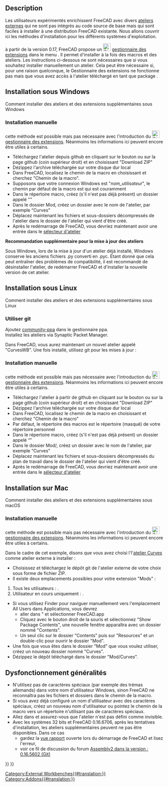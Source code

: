 <languages/>

{{TutorialInfo/fr
|Topic=Programmation
|Level=Programmeur moyen
|Time=15 minutes
|FCVersion=Toutes versions
|Author=[[User:R-Frank|r-frank]]
|Files=aucun
}}

==Description==

Les utilisateurs expérimentés enrichissent FreeCAD avec divers [[external_workbenches/fr|ateliers externes]] qui ne sont pas intégrés au code source de base mais qui sont faciles à installer à une distribution FreeCAD existante. Nous allons couvrir ici les méthodes d'installation pour les différents systèmes d'exploitation.

{{Emphasis|Remarque :}} à partir de la version 0.17, FreeCAD propose un [[Image:Std_AddonMgr.svg|24px]] [[Std_AddonMgr/fr|gestionnaire des extensions]] dans le menu {{MenuCommand|Outils → Gestionnaire des extensions}}. Il permet d'installer à la fois des macros et des ateliers. Les instructions ci-dessous ne sont nécessaires que si vous souhaitez installer manuellement un atelier. Cela peut être nécessaire si, pour une raison quelconque, le Gestionnaire des extensions ne fonctionne pas mais que vous avez accès à l'atelier téléchargé en tant que package {{FileName|.zip}}.

<div class="mw-collapsible mw-collapsed toccolours">

<span id="Installing_on_Windows"></span>
==Installation sous Windows==

Comment installer des ateliers et des extensions supplémentaires sous Windows
<div class="mw-collapsible-content">

<span id="Manual_Install"></span>
=== Installation manuelle ===

{{Emphasis|Remarque :}} cette méthode est possible mais pas nécessaire avec l'introduction du [[Image:Std_AddonMgr.svg|24px]] [[Std_AddonMgr/fr|gestionnaire des extensions]]. Néanmoins les informations ici peuvent encore être utiles à certains.

* Téléchargez l'atelier depuis github en cliquant sur le bouton {{Button|Clone}} ou {{Button|Download}} sur la page github (coin supérieur droit) et en choisissant "Download ZIP"
* Dézippez l'archive téléchargée sur votre disque dur local
* Dans FreeCAD, localisez le chemin de la macro en choisissant {{MenuCommand|Édition → Préférences → Python → Macro}} et cherchez "Chemin de la macro".
* Supposons que votre connexion Windows est "''nom_utilisateur''", le chemin par défaut de la macro est {{FileName|%APPDATA%\FreeCAD\}} qui est couramment {{FileName|C:\Users\''nom_utilisateur''\Appdata\Roaming\FreeCAD}}
* Dans le répertoire macro, créez (s'il n'est pas déjà présent) un dossier appelé "{{FileName|Mod}}"
* Dans le dossier Mod, créez un dossier avec le nom de l'atelier, par exemple “Curves”
* Déplacez maintenant les fichiers et sous-dossiers décompressés de l'atelier dans le dossier de l'atelier qui vient d'être créé.
* Après le redémarrage de FreeCAD, vous devriez maintenant avoir une entrée dans le [[Std_Workbench/fr|sélecteur d'atelier]] 

'''Recommandation supplémentaire pour la mise à jour des ateliers'''

Sous Windows, lors de la mise à jour d'un atelier déjà installé, Windows conserve les anciens fichiers .py converti en .pyc. Étant donné que cela peut entraîner des problèmes de compatibilité, il est recommandé de désinstaller l'atelier, de redémarrer FreeCAD et d'installer la nouvelle version de cet atelier.
</div> <!-- END of Windows section collapsible div. Please do not remove ---> 
</div> <!-- END of Windows section collapsible div. Please do not remove ---> 

<div class="mw-collapsible mw-collapsed toccolours">

<span id="Installing_on_Linux"></span>
== Installation sous Linux ==

Comment installer des ateliers et des extensions supplémentaires sous Linux
<div class="mw-collapsible-content">

<span id="Using_git"></span>
=== Utiliser git ===

Ajoutez [https://launchpad.net/~freecad-community/+archive/ubuntu/ppa community-ppa] dans le gestionnaire ppa.<br/>
Installez les ateliers via Synaptic Packet Manager.

{{Code|code=
$ sudo apt-get install git python-numpy python-pyside
$ mkdir ~/.FreeCAD/Mod
$ cd ~/.FreeCAD/Mod
$ git clone  https://github.com/tomate44/CurvesWB.git
}}

Dans FreeCAD, vous aurez maintenant un nouvel atelier appelé "CurvesWB". Une fois installé, utilisez git pour les mises à jour :

{{Code|code=
$ cd ~/.FreeCAD/Mod/CurvesWB
$ git pull
$ rm *.pyc
}}

<span id="Manual_Installation"></span>
===Installation manuelle===

{{Emphasis|Remarque :}} cette méthode est possible mais pas nécessaire avec l'introduction du [[Image:Std_AddonMgr.svg|24px]] [[Std_AddonMgr/fr|gestionnaire des extensions]]. Néanmoins les informations ici peuvent encore être utiles à certains.

* Téléchargez l'atelier à partir de github en cliquant sur le bouton {{Button|Clone}} ou {{Button|Download}} sur la page github (coin supérieur droit) et en choisissant "Download ZIP"
* Dézippez l'archive téléchargée sur votre disque dur local
* Dans FreeCAD, localisez le chemin de la macro en choisissant {{MenuCommand|Édition → Préférences → Python → Macro}} et cherchez "Chemin de la macro"
* Par défaut, le répertoire des macros est le répertoire {{MenuCommand|./.FreeCAD/}} (masqué) de votre répertoire personnel
* Dans le répertoire macro, créez (s'il n'est pas déjà présent) un dossier appelé “{{FileName|Mod}}”
* Dans le dossier Mod/, créez un dossier avec le nom de l'atelier, par exemple “Curves”
* Déplacez maintenant les fichiers et sous-dossiers décompressés du plan de travail dans le dossier de l'atelier qui vient d'être créé.
* Après le redémarrage de FreeCAD, vous devriez maintenant avoir une entrée dans le [[Std_Workbench/fr|sélecteur d'atelier]] 

</div> <!-- END of Windows section collapsible div. Please do not remove ---> 
</div> <!-- END of Windows section collapsible div. Please do not remove ---> 

<div class="mw-collapsible mw-collapsed toccolours">
==Installation sur Mac==

Comment installer des ateliers et des extensions supplémentaires sous macOS
<div class="mw-collapsible-content">

<span id="Manual_Installation"></span>
===Installation manuelle===

{{Emphasis|Remarque :}} cette méthode est possible mais pas nécessaire avec l'introduction du [[Image:Std_AddonMgr.svg|24px]] [[Std_AddonMgr/fr|gestionnaire des extensions]]. Néanmoins les informations ici peuvent encore être utiles à certains.

Dans le cadre de cet exemple, disons que vous avez choisi l'l'[[Curves_Workbench/fr|atelier Curves]] comme atelier externe à installer :
* Choisissez et téléchargez le dépôt git de l'atelier externe de votre choix sous forme de fichier ZIP.
* Il existe deux emplacements possibles pour votre extension "Mods" :
# Tous les utilisateurs : {{FileName|/Applications/FreeCAD.app/Contents/Resources/Mod}}.
# Utilisateur en cours uniquement : {{FileName|/Users/myusername/Library/Application Support/FreeCAD/Mod}}.
* Si vous utilisez Finder pour naviguer manuellement vers l'emplacement All Users dans Applications, vous devrez 
** aller dans {{FileName|/Applications}}" et sélectionner FreeCAD.app
** Cliquez avec le bouton droit de la souris et sélectionnez "Show Package Contents", une nouvelle fenêtre apparaîtra avec un dossier nommé "Contents".
** Un seul clic sur le dossier "Contents" puis sur "Resources" et un double-clic pour ouvrir le dossier "Mod".
* Une fois que vous êtes dans le dossier "Mod" que vous voulez utiliser, créez un nouveau dossier nommé "Curves".
* Dézippez le dépôt téléchargé dans le dossier "Mod/Curves".
</div> <!-- END of Windows section collapsible div. Please do not remove ---> 
</div> <!-- END of Windows section collapsible div. Please do not remove ---> 

<span id="General_troubleshooting"></span>
==Dysfonctionnement généralités==

* N'utilisez pas de caractères spéciaux (par exemple des trémas allemands) dans votre nom d'utilisateur Windows, sinon FreeCAD ne reconnaîtra pas les fichiers et dossiers dans le chemin de la macro.
* Si vous avez déjà configuré un nom d'utilisateur avec des caractères spéciaux, créez un nouveau nom d'utilisateur ou pointez le chemin de la macro vers un répertoire n'utilisant pas de caractères spéciaux.
* Allez dans {{MenuCommand|Édition → Préférences → Ateliers}} et assurez-vous que l'atelier n'est pas défini comme invisible.
* Avec les systèmes 32 bits et FreeCAD 0.16.6706, après les tentatives d'installation, les ateliers supplémentaires peuvent ne pas être disponibles. Dans ce cas
** gardez la [[Report_view/fr|vue rapport]] ouverte lors du démarrage de FreeCAD et lisez l'erreur,
** voir ce fil de discussion du forum [https://forum.freecad.org/viewtopic.php?t=12839#p102933 Assembly2 dans la version : 0.16.5602 (Git)]


{{Userdocnavi{{#translation:}}}}
{{Powerdocnavi{{#translation:}}}}
[[Category:External Workbenches{{#translation:}}]]
[[Category:Addons{{#translation:}}]]